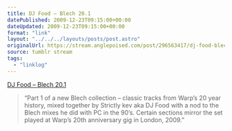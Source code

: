 ```yaml
---
title: DJ Food – Blech 20.1
datePublished: 2009-12-23T09:15:00+00:00
dateUpdated: 2009-12-23T09:15:00+00:00
format: "link"
layout: "../../../layouts/posts/post.astro"
originalUrl: https://stream.anglepoised.com/post/296563417/dj-food-blech-201-soundcloud
source: tumblr stream
tags:
  - "linklog"
---
```


[DJ Food &#8211; Blech 20.1][1]

> &ldquo;Part 1 of a new Blech collection &#8211; classic tracks from Warp&rsquo;s 20 year history, mixed together by Strictly kev aka DJ Food with a nod to the Blech mixes he did with PC in the 90&rsquo;s. Certain sections mirror the set played at Warp&rsquo;s 20th anniversary gig in London, 2009.&rdquo;

[1]: http://soundcloud.com/strictly/blech-20-1

